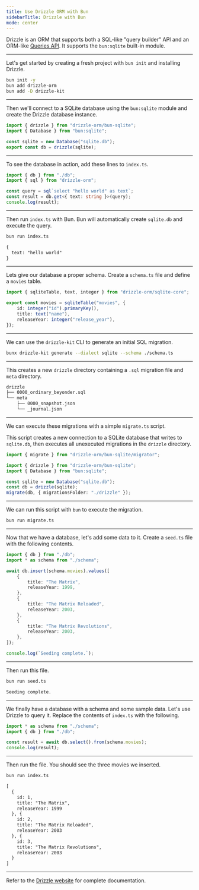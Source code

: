 ```yaml
---
title: Use Drizzle ORM with Bun
sidebarTitle: Drizzle with Bun
mode: center
---
```


Drizzle is an ORM that supports both a SQL-like "query builder" API and an ORM-like [Queries API](https://orm.drizzle.team/docs/rqb). It supports the `bun:sqlite` built-in module.

---

Let's get started by creating a fresh project with `bun init` and installing Drizzle.

```sh terminal icon="terminal"
bun init -y
bun add drizzle-orm
bun add -D drizzle-kit
```

---

Then we'll connect to a SQLite database using the `bun:sqlite` module and create the Drizzle database instance.

```ts db.ts icon="/icons/typescript.svg"
import { drizzle } from "drizzle-orm/bun-sqlite";
import { Database } from "bun:sqlite";

const sqlite = new Database("sqlite.db");
export const db = drizzle(sqlite);
```

---

To see the database in action, add these lines to `index.ts`.

```ts index.ts icon="/icons/typescript.svg"
import { db } from "./db";
import { sql } from "drizzle-orm";

const query = sql`select "hello world" as text`;
const result = db.get<{ text: string }>(query);
console.log(result);
```

---

Then run `index.ts` with Bun. Bun will automatically create `sqlite.db` and execute the query.

```sh terminal icon="terminal"
bun run index.ts
```

```txt
{
  text: "hello world"
}
```

---

Lets give our database a proper schema. Create a `schema.ts` file and define a `movies` table.

```ts schema.ts icon="/icons/typescript.svg"
import { sqliteTable, text, integer } from "drizzle-orm/sqlite-core";

export const movies = sqliteTable("movies", {
	id: integer("id").primaryKey(),
	title: text("name"),
	releaseYear: integer("release_year"),
});
```

---

We can use the `drizzle-kit` CLI to generate an initial SQL migration.

```sh terminal icon="terminal"
bunx drizzle-kit generate --dialect sqlite --schema ./schema.ts
```

---

This creates a new `drizzle` directory containing a `.sql` migration file and `meta` directory.

```txt File Tree icon="folder-tree"
drizzle
├── 0000_ordinary_beyonder.sql
└── meta
    ├── 0000_snapshot.json
    └── _journal.json
```

---

We can execute these migrations with a simple `migrate.ts` script.

This script creates a new connection to a SQLite database that writes to `sqlite.db`, then executes all unexecuted migrations in the `drizzle` directory.

```ts migrate.ts icon="/icons/typescript.svg"
import { migrate } from "drizzle-orm/bun-sqlite/migrator";

import { drizzle } from "drizzle-orm/bun-sqlite";
import { Database } from "bun:sqlite";

const sqlite = new Database("sqlite.db");
const db = drizzle(sqlite);
migrate(db, { migrationsFolder: "./drizzle" });
```

---

We can run this script with `bun` to execute the migration.

```sh terminal icon="terminal"
bun run migrate.ts
```

---

Now that we have a database, let's add some data to it. Create a `seed.ts` file with the following contents.

```ts seed.ts icon="/icons/typescript.svg"
import { db } from "./db";
import * as schema from "./schema";

await db.insert(schema.movies).values([
	{
		title: "The Matrix",
		releaseYear: 1999,
	},
	{
		title: "The Matrix Reloaded",
		releaseYear: 2003,
	},
	{
		title: "The Matrix Revolutions",
		releaseYear: 2003,
	},
]);

console.log(`Seeding complete.`);
```

---

Then run this file.

```sh terminal icon="terminal"
bun run seed.ts
```

```txt
Seeding complete.
```

---

We finally have a database with a schema and some sample data. Let's use Drizzle to query it. Replace the contents of `index.ts` with the following.

```ts index.ts icon="/icons/typescript.svg"
import * as schema from "./schema";
import { db } from "./db";

const result = await db.select().from(schema.movies);
console.log(result);
```

---

Then run the file. You should see the three movies we inserted.

```sh terminal icon="terminal"
bun run index.ts
```

```txt
[
  {
    id: 1,
    title: "The Matrix",
    releaseYear: 1999
  }, {
    id: 2,
    title: "The Matrix Reloaded",
    releaseYear: 2003
  }, {
    id: 3,
    title: "The Matrix Revolutions",
    releaseYear: 2003
  }
]
```

---

Refer to the [Drizzle website](https://orm.drizzle.team/docs/overview) for complete documentation.
